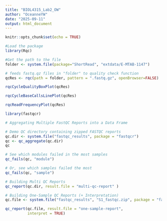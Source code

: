 ```yaml
---
title: "BIOL4315_Lab2_OW"
author: "OceanneYW"
date: "2025-09-11"
output: html_document
---
```


```r
knitr::opts_chunk$set(echo = TRUE)
```

```r
#Load the package
library(Rqc)

#Get the path to the file
folder <- system.file(package="ShortRead", "extdata/E-MTAB-1147")

# feeds fastq.qz files in "folder" to quality check function
qcRes <- rqc(path = folder, pattern = ".fastq.gz", openBrowser=FALSE)
```

```r
rqcCycleQualityBoxPlot(qcRes)
```

```r
rqcCycleBaseCallsLinePlot(qcRes)
```

```r
rqcReadFrequencyPlot(qcRes)
```
```r
library(fastqcr)

# Aggregating Multiple FastQC Reports into a Data Frame 

# Demo QC directory containing zipped FASTQC reports
qc.dir <- system.file("fastqc_results", package = "fastqcr")
qc <- qc_aggregate(qc.dir)
qc
```

```r
# See which modules failed in the most samples
qc_fails(qc, "module")

# Or, see which samples failed the most
qc_fails(qc, "sample")

# Building Multi QC Reports
qc_report(qc.dir, result.file = "multi-qc-report" )

# Building One-Sample QC Reports (+ Interpretation)
qc.file <- system.file("fastqc_results", "S1_fastqc.zip", package = "fastqcr")
```

```r
qc_report(qc.file, result.file = "one-sample-report",
          interpret = TRUE)
```
